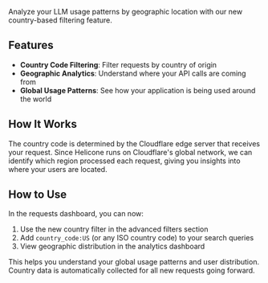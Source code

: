 Analyze your LLM usage patterns by geographic location with our new country-based filtering feature.

## Features

- **Country Code Filtering**: Filter requests by country of origin
- **Geographic Analytics**: Understand where your API calls are coming from
- **Global Usage Patterns**: See how your application is being used around the world

## How It Works

The country code is determined by the Cloudflare edge server that receives your request. Since Helicone runs on Cloudflare's global network, we can identify which region processed each request, giving you insights into where your users are located.

## How to Use

In the requests dashboard, you can now:
1. Use the new country filter in the advanced filters section
2. Add `country_code:US` (or any ISO country code) to your search queries
3. View geographic distribution in the analytics dashboard

This helps you understand your global usage patterns and user distribution. Country data is automatically collected for all new requests going forward.